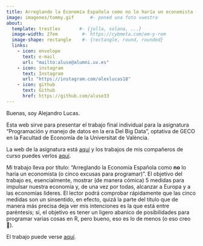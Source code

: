 ```yaml
---
title: Arreglando la Economía Española como no lo haría un economista (o cinco excusas para programar)             
image: imagenes/tommy.gif      #- poned una foto vuestra
about:
  template: trestles       #- {jolla, solana, ...}
  image-width: 27em         #- https://cybmeta.com/em-y-rem
  image-shape: rectangle    #- {rectangle, round, rounded}
  links:
    - icon: envelope
      text: e-mail
      url: "mailto:aluse@alumni.uv.es"            
    - icon: instagram
      text: Instagram
      url: "https://instagram.com/alexlucas18"
    - icon: github
      text: Github
      href: https://github.com/aluse33         
---
```

        
Buenas, soy Alejandro Lucas.
      
Esta web sirve para presentar el trabajo final individual para la asignatura "Programación y manejo de datos en la era Del Big Data", optativa de GECO en la Facultad de Economía de la Universitat de València.

La web de la asignatura está [aquí](https://perezp44.github.io/intro-ds-23-24-web/){target="_blank"} y los trabajos de mis compañeros de curso puedes verlos [aquí](https://perezp44.github.io/intro-ds-23-24-web/05-trabajos-estudiantes.html){target="_blank"}.


Mi trabajo lleva por título: "Arreglando la Economía Española como **no** lo haría un economista (o cinco excusas para programar)". El objetivo del trabajo es, esencialmente, mostrar (de manera cómica) 5 medidas para impulsar nuestra economía y, de una vez por todas, alcanzar a Europa y a las economías líderes. El lector podrá comprobar rápidamente que las cinco medidas son un sinsentido, en efecto, quizá la parte del título que de manera más precisa deja ver mis intenciones es la que está entre paréntesis; sí, el objetivo es tener un ligero abanico de posibilidades para programar varias cosas en R, pero bueno, eso es lo de menos (o eso creo 🤔).


El trabajo puede verse [aquí](my_trabajo_BigData.html).